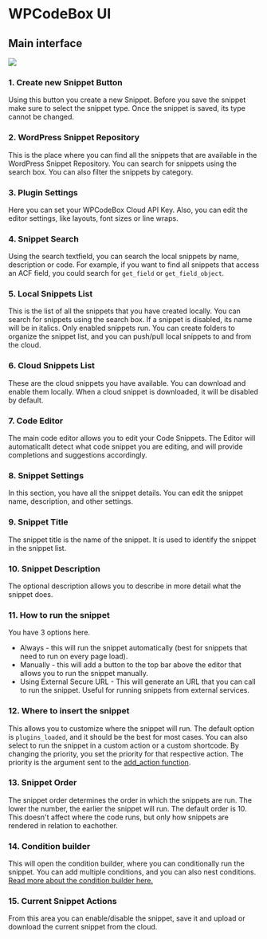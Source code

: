 
# WPCodeBox UI

## Main interface
<Image src="/images/wpcodebox_ui_2.png" width={800} height={800} />

### 1. Create new Snippet Button
Using this button you create a new Snippet. Before you save the snippet make sure to select the snippet type. Once the snippet is saved, its type cannot be changed.

### 2. WordPress Snippet Repository
This is the place where you can find all the snippets that are available in the WordPress Snippet Repository. You can search for snippets using the search box. You can also filter the snippets by category.

### 3. Plugin Settings
Here you can set your WPCodeBox Cloud API Key. Also, you can edit the editor settings, like layouts, font sizes or line wraps.

### 4. Snippet Search
Using the search textfield, you can search the local snippets by name, description or code. For example, if you want to find all snippets that access an ACF field, you could search for `get_field` or `get_field_object`.

### 5. Local Snippets List
This is the list of all the snippets that you have created locally. You can search for snippets using the search box. If a snippet is disabled, its name will be in italics. Only enabled snippets run.
You can create folders to organize the snippet list, and you can push/pull local snippets to and from the cloud.

### 6. Cloud Snippets List
These are the cloud snippets you have available. You can download and enable them locally. When a cloud snippet is downloaded, it will be disabled by default.

### 7. Code Editor
The main code editor allows you to edit your Code Snippets. The Editor will automaticallt detect what code snippet you are editing, and will provide completions and suggestions accordingly.

### 8. Snippet Settings
In this section, you have all the snippet details. You can edit the snippet name, description, and other settings.

### 9. Snippet Title
The snippet title is the name of the snippet. It is used to identify the snippet in the snippet list.

### 10. Snippet Description
The optional description allows you to describe in more detail what the snippet does.

### 11. How to run the snippet
You have 3 options here.
 - Always - this will run the snippet automatically (best for snippets that need to run on every page load).
 - Manually - this will add a button to the top bar above the editor that allows you to run the snippet manually.
 - Using External Secure URL - This will generate an URL that you can call to run the snippet. Useful for running snippets from external services.

### 12. Where to insert the snippet
This allows you to customize where the snippet will run. The default option is `plugins_loaded`, and it should be the best for most cases.
You can also select to run the snippet in a custom action or a custom shortcode.
By changing the priority, you set the priority for that respective action. The priority is the argument sent to the [add_action function](https://developer.wordpress.org/reference/functions/add_action/).

### 13. Snippet Order
The snippet order determines the order in which the snippets are run. The lower the number, the earlier the snippet will run. The default order is 10. This doesn't affect where the code runs, but only how snippets are rendered in relation to eachother.

### 14. Condition builder
This will open the condition builder, where you can conditionally run the snippet. You can add multiple conditions, and you can also nest conditions. [Read more about the condition builder here.](/condition_builder)

### 15. Current Snippet Actions
From this area you can enable/disable the snippet, save it and upload or download the current snippet from the cloud.